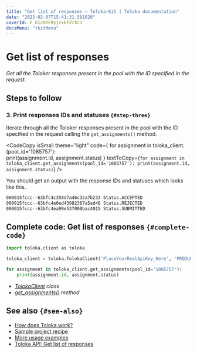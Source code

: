 ```yaml
---
title: "Get list of responses — Toloka-Kit | Toloka documentation"
date: "2023-02-07T15:41:31.591020"
coverId: F_bIcOYF9yjrxkPZrXc3
docsMenu: "tkitMenu"
---
```



# Get list of responses

_Get all the Toloker responses present in the pool with the ID specified in the request._

## Steps to follow

<Import/>

<Instantiate/>

### 3. Print responses IDs and statuses `{#step-three}`

Iterate through all the Toloker responses present in the pool with the ID specified in the request calling the `get_assignments()` method.

<CodeCopy
  isSmall
  theme="light"
  code={
    <HighlightChildren language="python">
      for assignment in toloka_client.<Term term="get_assignments"><GetAssignments/></Term>(pool_id='1085757'):
      <br/>    print(assignment.id, assignment.status)
    </HighlightChildren>
  }
  textToCopy={`for assignment in toloka_client.get_assignments(pool_id='1085757'):
    print(assignment.id, assignment.status)`}
/>

You should get an output with the response IDs and statuses which looks like this.

```bash
000015fccc--63bfc4c358d7a46c32a7b233 Status.ACCEPTED
000015fccc--63bfc4e0ed43982367a5ad46 Status.REJECTED
000015fccc--63bfc4ea99e537000bac4015 Status.SUBMITTED
```

## Complete code: Get list of responses `{#complete-code}`

```python
import toloka.client as toloka

toloka_client = toloka.TolokaClient('PlaceYourRealApiKey_Here', 'PRODUCTION')

for assignment in toloka_client.get_assignments(pool_id='1085757'):
    print(assignment.id, assignment.status)
```

<Note mode="tip" title="List of classes and methods used in this recipe">

- _[TolokaClient](/docs/toloka-kit/reference/toloka.client.TolokaClient) class_
- _[get_assignments()](/docs/toloka-kit/reference/toloka.client.TolokaClient.get_assignments) method_

</Note>

## See also `{#see-also}`

- [How does Toloka work?](/docs/guide/overview)
- [Sample project recipe](/docs/toloka-kit/recipes/learn-basics)
- [More usage examples](/docs/toloka-kit/recipes/use-cases)
- [Toloka API: Get list of responses](https://toloka.ai/docs/api/api-reference/#get-/assignments)
